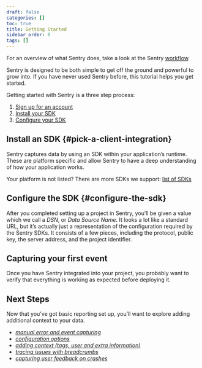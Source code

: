 ```yaml
---
draft: false
categories: []
toc: true
title: Getting Started
sidebar_order: 0
tags: []
---
```

For an overview of what Sentry does, take a look at the Sentry [workflow](https://blog.sentry.io/2018/03/06/the-sentry-workflow).

Sentry is designed to be both simple to get off the ground and powerful to grow into. If you have never used Sentry before, this tutorial helps you get started.

Getting started with Sentry is a three step process:

1.  [Sign up for an account](https://sentry.io/signup/)
2.  [Install your SDK](#pick-a-client-integration)
2.  [Configure your SDK](#configure-the-sdk)

## Install an SDK {#pick-a-client-integration}

Sentry captures data by using an SDK within your application’s runtime. These are platform specific and allow Sentry to have a deep understanding of how your application works.

<Alert level="info" title="Note"><markdown>

Your platform is not listed?  There are more SDKs we support: [list of SDKs](/platforms/)

</markdown></Alert>



<PlatformContent includePath="getting-started-install" />



## Configure the SDK {#configure-the-sdk}

After you completed setting up a project in Sentry, you’ll be given a value which we call a _DSN_, or _Data Source Name_. It looks a lot like a standard URL, but it’s actually just a representation of the configuration required by the Sentry SDKs. It consists of a few pieces, including the protocol, public key, the server address, and the project identifier.


<PlatformContent includePath="getting-started-config" />




## Capturing your first event

Once you have Sentry integrated into your project, you probably want to verify that everything is working as expected before deploying it.


<PlatformContent includePath="getting-started-verify" />



## Next Steps

Now that you’ve got basic reporting set up, you’ll want to explore adding additional context to your data.

<PlatformContent includePath="getting-started-next-steps" />

-   [_manual error and event capturing_](/error-reporting/capturing/)
-   [_configuration options_](/error-reporting/configuration/)
-   [_adding context (tags, user and extra information)_](/enriching-error-data/additional-data/)
-   [_tracing issues with breadcrumbs_](/enriching-error-data/breadcrumbs/)
-   [_capturing user feedback on crashes_](/enriching-error-data/user-feedback/)
